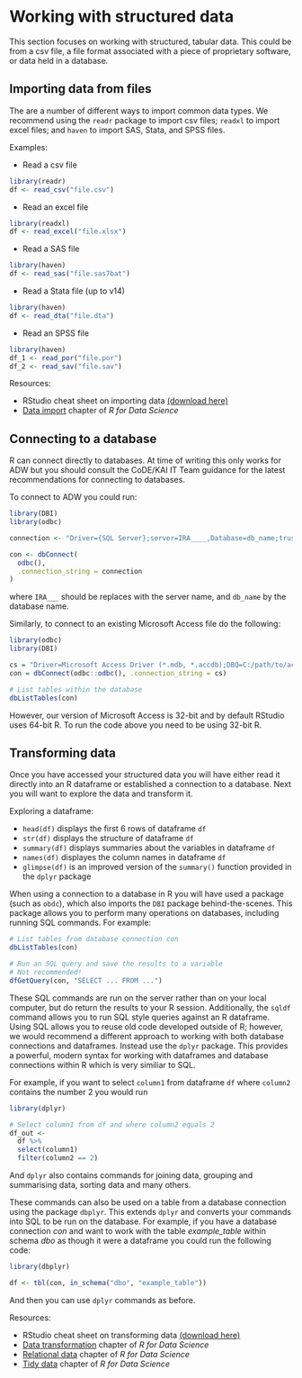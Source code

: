 
# Working with structured data

This section focuses on working with structured, tabular data. This could be from a csv file, a file format associated with a piece of proprietary software, or data held in a database. 

## Importing data from files

The are a number of different ways to import common data types. We recommend using the `readr` package to import csv files; `readxl` to import excel files; and `haven` to import SAS, Stata, and SPSS files.

Examples:

* Read a csv file
```{r eval=FALSE}
library(readr)
df <- read_csv("file.csv")
```
* Read an excel file
```{r eval=FALSE}
library(readxl)
df <- read_excel("file.xlsx")
```
* Read a SAS file
```{r eval=FALSE}
library(haven)
df <- read_sas("file.sas7bat")
```
* Read a Stata file (up to v14)
```{r eval=FALSE}
library(haven)
df <- read_dta("file.dta")
```
* Read an SPSS file
```{r eval=FALSE}
library(haven)
df_1 <- read_por("file.por")
df_2 <- read_sav("file.sav")
```

Resources:

* RStudio cheat sheet on importing data [(download here)](https://github.com/rstudio/cheatsheets/raw/master/data-import.pdf) 
* [Data import](http://r4ds.had.co.nz/data-import.html#parsing-a-file) chapter of *R for Data Science*


## Connecting to a database

R can connect directly to databases. At time of writing this only works for ADW but you should consult the CoDE/KAI IT Team guidance for the latest recommendations for connecting to databases.

To connect to ADW you could run:
```{r eval=FALSE}
library(DBI)
library(odbc)

connection <- "Driver={SQL Server};server=IRA____,Database=db_name;trusted_connection=true;"

con <- dbConnect(
  odbc(),
  .connection_string = connection
)
```
where `IRA___` should be replaces with the server name, and `db_name` by the database name.

Similarly, to connect to an existing Microsoft Access file do the following:
```{r eval=FALSE}
library(odbc)
library(DBI)

cs = "Driver=Microsoft Access Driver (*.mdb, *.accdb);DBQ=C:/path/to/access/file.mdb"
con = dbConnect(odbc::odbc(), .connection_string = cs)

# List tables within the database
dbListTables(con)
```

However, our version of Microsoft Access is 32-bit and by default RStudio uses 64-bit R. To run the code above you need to be using 32-bit R.


## Transforming data

Once you have accessed your structured data you will have either read it directly into an R dataframe or established a connection to a database. Next you will want to explore the data and transform it.


Exploring a dataframe:

* `head(df)` displays the first 6 rows of dataframe `df`
* `str(df)` displays the structure of dataframe `df`
* `summary(df)` displays summaries about the variables in dataframe `df`
* `names(df)` displayes the column names in dataframe `df`
* `glimpse(df)` is an improved version of the `summary()` function provided in the `dplyr` package


When using a connection to a database in R you will have used a package (such as `obdc`), which also imports the `DBI` package behind-the-scenes. This package allows you to perform many operations on databases, including running SQL commands. For example:
```{r eval=FALSE}
# List tables from database connection con
dbListTables(con)

# Run an SQL query and save the results to a variable
# Not recommended!
dfGetQuery(con, "SELECT ... FROM ...")
```

These SQL commands are run on the server rather than on your local computer, but do return the results to your R session. Additionally, the `sqldf` command allows you to run SQL style queries against an R dataframe. Using SQL allows you to reuse old code developed outside of R; however, we would recommend a different approach to working with both database connections and dataframes. Instead use the `dplyr` package. This provides a powerful, modern syntax for working with dataframes and database connections within R which is very similiar to SQL.

For example, if you want to select `column1` from dataframe `df` where `column2` contains the number 2 you would run
```{r eval=FALSE}
library(dplyr)

# Select column1 from df and where column2 equals 2
df_out <-
  df %>% 
  select(column1)
  filter(column2 == 2)
```
And `dplyr` also contains commands for joining data, grouping and summarising data, sorting data and many others.

These commands can also be used on a table from a database connection using the package `dbplyr`. This extends `dplyr` and converts your commands into SQL to be run on the database. For example, if you have a database connection *con* and want to work with the table *example_table* within schema *dbo* as though it were a dataframe you could run the following code:

```{r eval=FALSE}
library(dbplyr)

df <- tbl(con, in_schema("dbo", "example_table"))
```

And then you can use `dplyr` commands as before.

Resources:

* RStudio cheat sheet on transforming data [(download here)](https://github.com/rstudio/cheatsheets/raw/master/data-transformation.pdf)
* [Data transformation](http://r4ds.had.co.nz/transform.html) chapter of *R for Data Science*
* [Relational data](http://r4ds.had.co.nz/relational-data.html) chapter of *R for Data Science*
* [Tidy data](http://r4ds.had.co.nz/data-import.html#parsing-a-file) chapter of *R for Data Science*